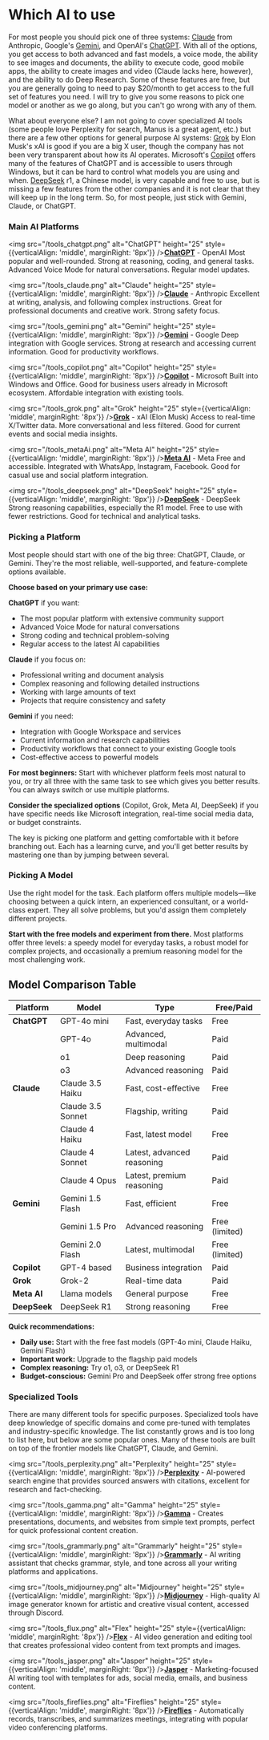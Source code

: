 # Which AI to use 

For most people you should pick one of three systems: [Claude](https://claude.ai) from Anthropic, Google's [Gemini](https://gemini.google.com), and OpenAI's [ChatGPT](https://chatgpt.com). With all of the options, you get access to both advanced and fast models, a voice mode, the ability to see images and documents, the ability to execute code, good mobile apps, the ability to create images and video (Claude lacks here, however), and the ability to do Deep Research. Some of these features are free, but you are generally going to need to pay $20/month to get access to the full set of features you need. I will try to give you some reasons to pick one model or another as we go along, but you can't go wrong with any of them.

What about everyone else? I am not going to cover specialized AI tools (some people love Perplexity for search, Manus is a great agent, etc.) but there are a few other options for general purpose AI systems: [Grok](https://x.ai) by Elon Musk's xAI is good if you are a big X user, though the company has not been very transparent about how its AI operates. Microsoft's [Copilot](https://copilot.microsoft.com) offers many of the features of ChatGPT and is accessible to users through Windows, but it can be hard to control what models you are using and when. [DeepSeek](https://deepseek.com) r1, a Chinese model, is very capable and free to use, but is missing a few features from the other companies and it is not clear that they will keep up in the long term. So, for most people, just stick with Gemini, Claude, or ChatGPT.

### Main AI Platforms

<img src="/tools_chatgpt.png" alt="ChatGPT" height="25" style={{verticalAlign: 'middle', marginRight: '8px'}} />**[ChatGPT](https://chatgpt.com)** - OpenAI
Most popular and well-rounded. Strong at reasoning, coding, and general tasks. Advanced Voice Mode for natural conversations. Regular model updates.

<img src="/tools_claude.png" alt="Claude" height="25" style={{verticalAlign: 'middle', marginRight: '8px'}} />**[Claude](https://claude.ai)** - Anthropic
Excellent at writing, analysis, and following complex instructions. Great for professional documents and creative work. Strong safety focus.

<img src="/tools_gemini.png" alt="Gemini" height="25" style={{verticalAlign: 'middle', marginRight: '8px'}} />**[Gemini](https://gemini.google.com)** - Google
Deep integration with Google services. Strong at research and accessing current information. Good for productivity workflows.

<img src="/tools_copilot.png" alt="Copilot" height="25" style={{verticalAlign: 'middle', marginRight: '8px'}} />**[Copilot](https://copilot.microsoft.com)** - Microsoft
Built into Windows and Office. Good for business users already in Microsoft ecosystem. Affordable integration with existing tools.

<img src="/tools_grok.png" alt="Grok" height="25" style={{verticalAlign: 'middle', marginRight: '8px'}} />**[Grok](https://x.ai)** - xAI (Elon Musk)
Access to real-time X/Twitter data. More conversational and less filtered. Good for current events and social media insights.

<img src="/tools_metaAi.png" alt="Meta AI" height="25" style={{verticalAlign: 'middle', marginRight: '8px'}} />**[Meta AI](https://meta.ai)** - Meta
Free and accessible. Integrated with WhatsApp, Instagram, Facebook. Good for casual use and social platform integration.

<img src="/tools_deepseek.png" alt="DeepSeek" height="25" style={{verticalAlign: 'middle', marginRight: '8px'}} />**[DeepSeek](https://deepseek.com)** - DeepSeek
Strong reasoning capabilities, especially the R1 model. Free to use with fewer restrictions. Good for technical and analytical tasks.

### Picking a Platform

Most people should start with one of the big three: ChatGPT, Claude, or Gemini. They're the most reliable, well-supported, and feature-complete options available.

**Choose based on your primary use case:**

**ChatGPT** if you want:
- The most popular platform with extensive community support
- Advanced Voice Mode for natural conversations
- Strong coding and technical problem-solving
- Regular access to the latest AI capabilities

**Claude** if you focus on:
- Professional writing and document analysis
- Complex reasoning and following detailed instructions
- Working with large amounts of text
- Projects that require consistency and safety

**Gemini** if you need:
- Integration with Google Workspace and services
- Current information and research capabilities
- Productivity workflows that connect to your existing Google tools
- Cost-effective access to powerful models

**For most beginners:** Start with whichever platform feels most natural to you, or try all three with the same task to see which gives you better results. You can always switch or use multiple platforms.

**Consider the specialized options** (Copilot, Grok, Meta AI, DeepSeek) if you have specific needs like Microsoft integration, real-time social media data, or budget constraints.

The key is picking one platform and getting comfortable with it before branching out. Each has a learning curve, and you'll get better results by mastering one than by jumping between several.

### Picking A Model

Use the right model for the task. Each platform offers multiple models—like choosing between a quick intern, an experienced consultant, or a world-class expert. They all solve problems, but you'd assign them completely different projects.

**Start with the free models and experiment from there.** Most platforms offer three levels: a speedy model for everyday tasks, a robust model for complex projects, and occasionally a premium reasoning model for the most challenging work.

## Model Comparison Table

| Platform | Model | Type | Free/Paid |
|----------|-------|------|-----------|
| **ChatGPT** | GPT-4o mini | Fast, everyday tasks | Free |
| | GPT-4o | Advanced, multimodal | Paid |
| | o1 | Deep reasoning | Paid |
| | o3 | Advanced reasoning | Paid |
| **Claude** | Claude 3.5 Haiku | Fast, cost-effective | Free |
| | Claude 3.5 Sonnet | Flagship, writing | Paid |
| | Claude 4 Haiku | Fast, latest model | Free |
| | Claude 4 Sonnet | Latest, advanced reasoning | Paid |
| | Claude 4 Opus | Latest, premium reasoning | Paid |
| **Gemini** | Gemini 1.5 Flash | Fast, efficient | Free |
| | Gemini 1.5 Pro | Advanced reasoning | Free (limited) |
| | Gemini 2.0 Flash | Latest, multimodal | Free (limited) |
| **Copilot** | GPT-4 based | Business integration | Paid |
| **Grok** | Grok-2 | Real-time data | Paid |
| **Meta AI** | Llama models | General purpose | Free |
| **DeepSeek** | DeepSeek R1 | Strong reasoning | Free |

**Quick recommendations:**
- **Daily use:** Start with the free fast models (GPT-4o mini, Claude Haiku, Gemini Flash)
- **Important work:** Upgrade to the flagship paid models
- **Complex reasoning:** Try o1, o3, or DeepSeek R1
- **Budget-conscious:** Gemini Pro and DeepSeek offer strong free options

### Specialized Tools

There are many different tools for specific purposes. Specialized tools have deep knowledge of specific domains and come pre-tuned with templates and industry-specific knowledge. The list constantly grows and is too long to list here, but below are some popular ones. Many of these tools are built on top of the frontier models like ChatGPT, Claude, and Gemini.

<img src="/tools_perplexity.png" alt="Perplexity" height="25" style={{verticalAlign: 'middle', marginRight: '8px'}} />**[Perplexity](https://perplexity.ai)** - AI-powered search engine that provides sourced answers with citations, excellent for research and fact-checking.

<img src="/tools_gamma.png" alt="Gamma" height="25" style={{verticalAlign: 'middle', marginRight: '8px'}} />**[Gamma](https://gamma.app)** - Creates presentations, documents, and websites from simple text prompts, perfect for quick professional content creation.

<img src="/tools_grammarly.png" alt="Grammarly" height="25" style={{verticalAlign: 'middle', marginRight: '8px'}} />**[Grammarly](https://grammarly.com)** - AI writing assistant that checks grammar, style, and tone across all your writing platforms and applications.

<img src="/tools_midjourney.png" alt="Midjourney" height="25" style={{verticalAlign: 'middle', marginRight: '8px'}} />**[Midjourney](https://midjourney.com)** - High-quality AI image generator known for artistic and creative visual content, accessed through Discord.

<img src="/tools_flux.png" alt="Flex" height="25" style={{verticalAlign: 'middle', marginRight: '8px'}} />**[Flex](https://runwayml.com)** - AI video generation and editing tool that creates professional video content from text prompts and images.

<img src="/tools_jasper.png" alt="Jasper" height="25" style={{verticalAlign: 'middle', marginRight: '8px'}} />**[Jasper](https://jasper.ai)** - Marketing-focused AI writing tool with templates for ads, social media, emails, and business content.

<img src="/tools_fireflies.png" alt="Fireflies" height="25" style={{verticalAlign: 'middle', marginRight: '8px'}} />**[Fireflies](https://fireflies.ai)** - Automatically records, transcribes, and summarizes meetings, integrating with popular video conferencing platforms.
